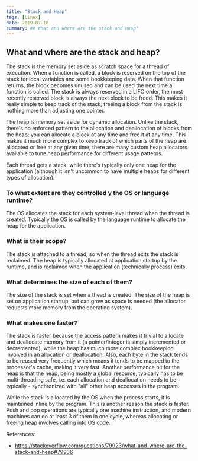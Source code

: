 ```yaml
---
title: "Stack and Heap"
tags: [Linux]
date: 2019-07-10
summary: ## What and where are the stack and heap?
---
```


## What and where are the stack and heap?

The stack is the memory set aside as scratch space for a thread of execution. When a function
is called, a block is reserved on the top of the stack for local variables and some
bookkeeping data. When that function returns, the block becomes unused and can be used the
next time a function is called. The stack is always reserved in a LIFO order,
the most recently reserved block is always the next block to be freed. This
makes it really simple to keep track of the stack; freeing a block from the
stack is nothing more than adjusting one pointer.

The heap is memory set aside for dynamic allocation. Unlike the stack, there's no enforced
pattern to the allocation and deallocation of blocks from the heap; you can allocate a
block at any time and free it at any time. This makes it much more complex to keep track
of which parts of the heap are allocated or free at any given time; there are many custom
heap allocators available to tune heap performance for different usage patterns.

Each thread gets a stack, while there's typically only one heap for the application
(although it isn't uncommon to have multiple heaps for different types of allocation).

### To what extent are they controlled y the OS or language runtime?

The OS allocates the stack for each system-level thread when the thread is created.
Typically the OS is called by the language runtime to allocate the heap for the
application.

### What is their scope?

The stack is attached to a thread, so when the thread exits the stack is reclaimed. The
heap is typically allocated at application startup by the runtime, and is reclaimed when
the application (technically process) exits.

### What determines the size of each of them?

The size of the stack is set when a thead is created. The size of the heap is set on
application startup, but can grow as space is needed (the allocator requests more memory
from the operating system).

### What makes one faster?

The stack is faster because the access pattern makes it trivial to allocate and deallocate
memory from it (a pointer/integer is simply incremented or decremented), while the heap
has much more complex bookkeeping involved in an allocation or deallocation. Also, each
byte in the stack tends to be reused very frequently which means it tends to be mapped to
the processor's cache, making it very fast. Another performance hit for the heap is that
the heap, being mostly a global resource, typically has to be multi-threading safe, i.e.
each allocation and deallocation needs to be- typically - synchronized with "all" other
heap accesses in the program.

While the stack is allocated by the OS when the process starts, it is maintained inline by
the program. This is another reason the stack is faster. Push and pop operations are
typically one machine instruction, and modern machines can do at least 3 of them in one
cycle, whereas allocating or freeing heap involves calling into OS code.

References:

- https://stackoverflow.com/questions/79923/what-and-where-are-the-stack-and-heap#79936
